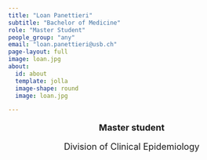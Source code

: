 ```yaml
---
title: "Loan Panettieri"
subtitle: "Bachelor of Medicine"
role: "Master Student"
people_group: "any"
email: "loan.panettieri@usb.ch"
page-layout: full
image: loan.jpg
about: 
  id: about
  template: jolla
  image-shape: round
  image: loan.jpg

---
```


<div style="text-align: center;">
  <p style="font-size: 18px; font-weight: bold;">Master student</p>
  <p style="font-size: 18px;">Division of Clinical Epidemiology</p>
</div>



